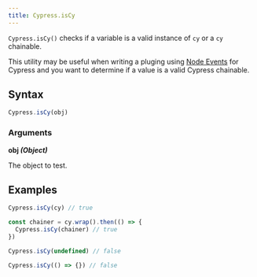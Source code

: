 ```yaml
---
title: Cypress.isCy
---
```


`Cypress.isCy()` checks if a variable is a valid instance of `cy` or a `cy`
chainable.

This utility may be useful when writing a pluging using [Node Events](/api/node-events/overview)
for Cypress and you want to determine if a value is a valid Cypress chainable.

## Syntax

```javascript
Cypress.isCy(obj)
```

### Arguments

<Icon name="angle-right" /> **obj _(Object)_**

The object to test.

## Examples

```javascript
Cypress.isCy(cy) // true

const chainer = cy.wrap().then(() => {
  Cypress.isCy(chainer) // true
})

Cypress.isCy(undefined) // false

Cypress.isCy(() => {}) // false
```
